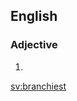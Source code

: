 ==English==

===Adjective===
{{head|en|adjective superlative form}}

# {{en-superlative of|branchy}}

[[sv:branchiest]]
